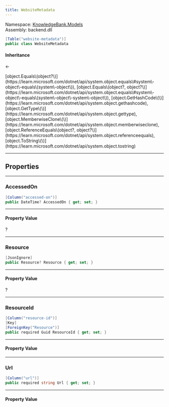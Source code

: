 ```yaml
---
title: WebsiteMetadata
---
```



Namespace: <a href='../Models'>KnowledgeBank.Models</a>  
Assembly: backend.dll  

```csharp
[Table("website-metadata")]
public class WebsiteMetadata
```

#### Inheritance

<a href='https://learn.microsoft.com/dotnet/api/system.object' target='_blank' className="no-underline text-inherit hover:text-inherit inline"><CSharpType type='object' /></a> ← <a href='' target='_self' className="no-underline text-inherit hover:text-inherit inline"><CSharpType type='WebsiteMetadata' /></a>



<CollapsibleInherited title='Show Inherited Members (7)'>
[object.Equals\(object?\)](https://learn.microsoft.com/dotnet/api/system.object.equals\#system\-object\-equals\(system\-object\)), 
[object.Equals\(object?, object?\)](https://learn.microsoft.com/dotnet/api/system.object.equals\#system\-object\-equals\(system\-object\-system\-object\)), 
[object.GetHashCode\(\)](https://learn.microsoft.com/dotnet/api/system.object.gethashcode), 
[object.GetType\(\)](https://learn.microsoft.com/dotnet/api/system.object.gettype), 
[object.MemberwiseClone\(\)](https://learn.microsoft.com/dotnet/api/system.object.memberwiseclone), 
[object.ReferenceEquals\(object?, object?\)](https://learn.microsoft.com/dotnet/api/system.object.referenceequals), 
[object.ToString\(\)](https://learn.microsoft.com/dotnet/api/system.object.tostring)
</CollapsibleInherited>

---
## Properties

---
###  AccessedOn

```csharp
[Column("accessed-on")]
public DateTime? AccessedOn { get; set; }
```

---
#### Property Value

 <a href='https://learn.microsoft.com/dotnet/api/system.datetime' target='_blank' className="no-underline text-inherit hover:text-inherit inline"><CSharpType type='DateTime' /></a>?

---
###  Resource

```csharp
[JsonIgnore]
public Resource? Resource { get; set; }
```

---
#### Property Value

 <a href='Resource' target='_self' className="no-underline text-inherit hover:text-inherit inline"><CSharpType type='Resource' /></a>?

---
###  ResourceId

```csharp
[Column("resource-id")]
[Key]
[ForeignKey("Resource")]
public required Guid ResourceId { get; set; }
```

---
#### Property Value

 <a href='https://learn.microsoft.com/dotnet/api/system.guid' target='_blank' className="no-underline text-inherit hover:text-inherit inline"><CSharpType type='Guid' /></a>

---
###  Url

```csharp
[Column("url")]
public required string Url { get; set; }
```

---
#### Property Value

 <a href='https://learn.microsoft.com/dotnet/api/system.string' target='_blank' className="no-underline text-inherit hover:text-inherit inline"><CSharpType type='string' /></a>

